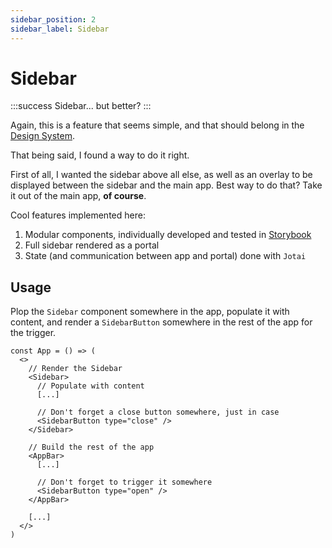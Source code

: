 ```yaml
---
sidebar_position: 2
sidebar_label: Sidebar
---
```


# Sidebar

:::success
Sidebar... but better?
:::

Again, this is a feature that seems simple, and that should belong in the [Design System](../systems/ui). 

That being said, I found a way to do it right. 

First of all, I wanted the sidebar above all else, as well as an overlay to be displayed between the sidebar and the main app. Best way to do that? Take it out of the main app, **of course**.

Cool features implemented here: 
1. Modular components, individually developed and tested in [Storybook](https://librario-storybook.vercel.app/?path=/story/features-sidebar-sidebar--sidebar)
2. Full sidebar rendered as a portal
3. State (and communication between app and portal) done with `Jotai`

## Usage

Plop the `Sidebar` component somewhere in the app, populate it with content, and render a `SidebarButton` somewhere in the rest of the app for the trigger.

```tsx
const App = () => (
  <>
    // Render the Sidebar
    <Sidebar>
      // Populate with content
      [...]
      
      // Don't forget a close button somewhere, just in case
      <SidebarButton type="close" />
    </Sidebar>

    // Build the rest of the app
    <AppBar> 
      [...]

      // Don't forget to trigger it somewhere
      <SidebarButton type="open" />
    </AppBar>

    [...]
  </>
)
```